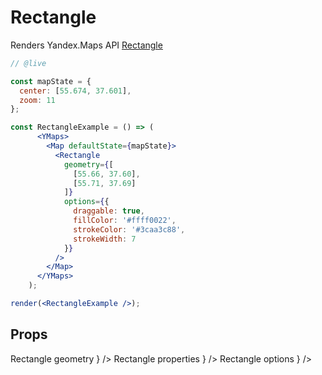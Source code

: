 


# Rectangle

Renders Yandex.Maps API [Rectangle][]

```jsx
// @live

const mapState = {
  center: [55.674, 37.601],
  zoom: 11
};

const RectangleExample = () => (
      <YMaps>
        <Map defaultState={mapState}>
          <Rectangle
            geometry={[
              [55.66, 37.60],
              [55.71, 37.69]
            ]}
            options={{
              draggable: true,
              fillColor: '#ffff0022',
              strokeColor: '#3caa3c88',
              strokeWidth: 7
            }}
          />
        </Map>
      </YMaps>
    );

render(<RectangleExample />);
```

## Props

<Props>
  <PropItem
    name="defaultGeometry"
    secondaryName="geometry"
    type="Array<Array<number>>"
    description={
      <Link
        href="https://tech.yandex.com/maps/doc/jsapi/2.1/ref/reference/Rectangle-docpage/#Rectangle__param-geometry"
      >
        Rectangle geometry
      </Link>
    }
  />
  <PropItem
    name="defaultProperties"
    secondaryName="properties"
    type="Object"
    description={
      <Link
        href="https://tech.yandex.com/maps/doc/jsapi/2.1/ref/reference/Rectangle-docpage/#Rectangle__param-properties"
      >
        Rectangle properties
      </Link>
    }
  />
  <PropItem
    name="defaultOptions"
    secondaryName="options"
    type="Object"
    description={
      <Link
        href="https://tech.yandex.com/maps/doc/jsapi/2.1/ref/reference/Rectangle-docpage/#Rectangle__param-options"
      >
        Rectangle options
      </Link>
    }
  />
</Props>

<Events
  componentName="Rectangle"
  url="https://tech.yandex.com/maps/doc/jsapi/2.1/ref/reference/Rectangle-docpage/#Rectangle__events-summary"
/>

[Rectangle]: https://tech.yandex.com/maps/doc/jsapi/2.1/ref/reference/Rectangle-docpage/
